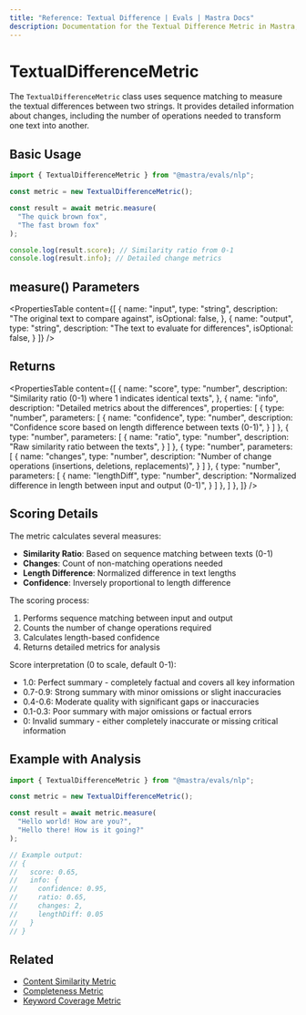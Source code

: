 ```yaml
---
title: "Reference: Textual Difference | Evals | Mastra Docs"
description: Documentation for the Textual Difference Metric in Mastra, which measures textual differences between strings using sequence matching.
---
```


# TextualDifferenceMetric

The `TextualDifferenceMetric` class uses sequence matching to measure the textual differences between two strings. It provides detailed information about changes, including the number of operations needed to transform one text into another.

## Basic Usage

```typescript
import { TextualDifferenceMetric } from "@mastra/evals/nlp";

const metric = new TextualDifferenceMetric();

const result = await metric.measure(
  "The quick brown fox",
  "The fast brown fox"
);

console.log(result.score); // Similarity ratio from 0-1
console.log(result.info); // Detailed change metrics
```

## measure() Parameters

<PropertiesTable
  content={[
    {
      name: "input",
      type: "string",
      description: "The original text to compare against",
      isOptional: false,
    },
    {
      name: "output",
      type: "string",
      description: "The text to evaluate for differences",
      isOptional: false,
    }
  ]}
/>

## Returns

<PropertiesTable
  content={[
    {
      name: "score",
      type: "number",
      description: "Similarity ratio (0-1) where 1 indicates identical texts",
    },
    {
      name: "info",
      description: "Detailed metrics about the differences",
      properties: [
        {
          type: "number",
          parameters: [
            {
              name: "confidence",
              type: "number",
              description: "Confidence score based on length difference between texts (0-1)",
            }
          ]
        },
        {
          type: "number",
          parameters: [
            {
              name: "ratio",
              type: "number",
              description: "Raw similarity ratio between the texts",
            }
          ]
        },
        {
          type: "number",
          parameters: [
            {
              name: "changes",
              type: "number",
              description: "Number of change operations (insertions, deletions, replacements)",
            }
          ]
        },
        {
          type: "number",
          parameters: [
            {
              name: "lengthDiff",
              type: "number",
              description: "Normalized difference in length between input and output (0-1)",
            }
          ]
        },
      ]
    },
  ]}
/>

## Scoring Details

The metric calculates several measures:
- **Similarity Ratio**: Based on sequence matching between texts (0-1)
- **Changes**: Count of non-matching operations needed
- **Length Difference**: Normalized difference in text lengths
- **Confidence**: Inversely proportional to length difference

The scoring process:
1. Performs sequence matching between input and output
2. Counts the number of change operations required
3. Calculates length-based confidence
4. Returns detailed metrics for analysis

Score interpretation (0 to scale, default 0-1):
- 1.0: Perfect summary - completely factual and covers all key information
- 0.7-0.9: Strong summary with minor omissions or slight inaccuracies
- 0.4-0.6: Moderate quality with significant gaps or inaccuracies
- 0.1-0.3: Poor summary with major omissions or factual errors
- 0: Invalid summary - either completely inaccurate or missing critical information

## Example with Analysis

```typescript
import { TextualDifferenceMetric } from "@mastra/evals/nlp";

const metric = new TextualDifferenceMetric();

const result = await metric.measure(
  "Hello world! How are you?",
  "Hello there! How is it going?"
);

// Example output:
// {
//   score: 0.65,
//   info: {
//     confidence: 0.95,
//     ratio: 0.65,
//     changes: 2,
//     lengthDiff: 0.05
//   }
// }
```

## Related

- [Content Similarity Metric](./content-similarity)
- [Completeness Metric](./completeness)
- [Keyword Coverage Metric](./keyword-coverage)